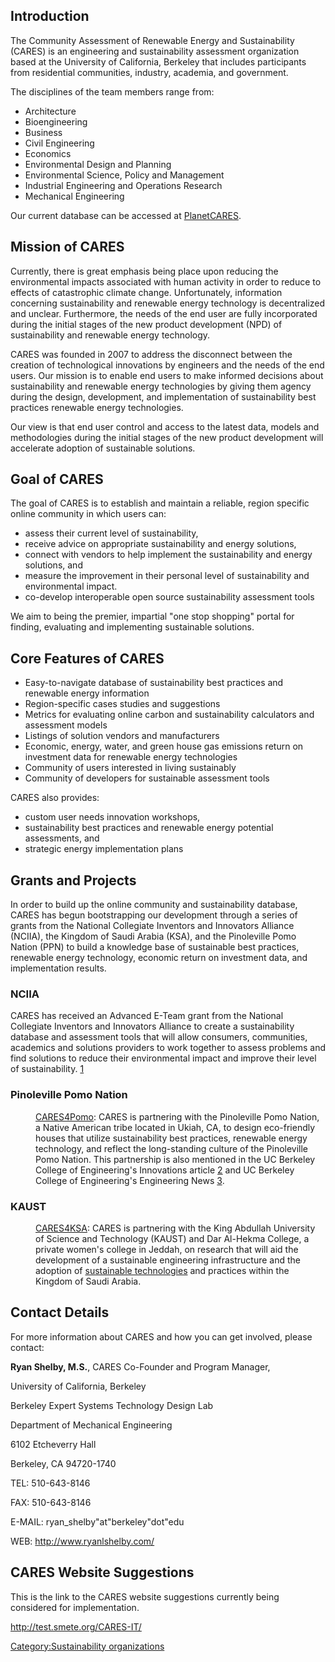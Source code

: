 == Introduction ==
The Community Assessment of Renewable Energy and Sustainability (CARES) is an engineering and sustainability assessment organization based at the University of California, Berkeley that includes participants from residential communities,  industry, academia, and government.    


The disciplines of the team members range from:

* Architecture
* Bioengineering
* Business
* Civil Engineering 
* Economics
* Environmental Design and Planning
* Environmental Science, Policy and Management 
* Industrial Engineering and Operations Research
* Mechanical Engineering

Our current database can be accessed at [http://planetcares.org PlanetCARES].

== Mission of CARES ==
Currently, there is great emphasis being place upon reducing the environmental impacts associated with human activity in order to reduce to effects of catastrophic climate change.  Unfortunately, information concerning sustainability and renewable energy technology is decentralized and unclear.  Furthermore, the needs of the end user are fully incorporated during the initial stages of the new product development (NPD) of sustainability and renewable energy technology.


CARES was founded in 2007 to address the disconnect between the creation of technological innovations by engineers and the needs of the end users.  Our mission is to enable end users to make informed decisions about sustainability and renewable energy technologies by giving them agency during the design, development, and implementation of sustainability best practices renewable energy technologies. 


Our view is that end user control and access to the latest data, models and methodologies during the initial stages of the new product development will accelerate adoption of sustainable solutions.

== Goal of CARES ==
The goal of CARES is to establish and maintain a reliable, region specific online community in which users can: 
* assess their current level of sustainability, 
* receive advice on appropriate sustainability and energy solutions, 
* connect with vendors to help implement the sustainability and energy solutions, and 
* measure the improvement in their personal level of sustainability and environmental impact.
* co-develop interoperable open source sustainability assessment tools

We aim to being the premier, impartial "one stop shopping" portal for finding, evaluating and implementing sustainable solutions.

== Core Features of CARES ==
* Easy-to-navigate database of sustainability best practices and renewable energy information
* Region-specific cases studies and suggestions
* Metrics for evaluating online carbon and sustainability calculators and assessment models
* Listings of solution vendors and manufacturers 
* Economic, energy, water, and green house gas emissions return on investment data for renewable energy technologies
* Community of users interested in living sustainably
* Community of developers for sustainable assessment tools


CARES also provides:
* custom user needs innovation workshops, 
* sustainability best practices and renewable energy potential assessments, and
* strategic energy implementation plans

== Grants and Projects ==
In order to build up the online community and sustainability database, CARES has begun bootstrapping our development through a series of grants from the National Collegiate Inventors and Innovators Alliance (NCIIA), the Kingdom of Saudi Arabia (KSA), and the Pinoleville Pomo Nation (PPN) to build a knowledge base of sustainable best practices, renewable energy technology, economic return on investment data, and implementation results.

===NCIIA===
CARES has received an Advanced E-Team grant from the National Collegiate Inventors and Innovators Alliance to create a sustainability database and assessment tools that will allow consumers, communities, academics and solutions providers to work together to assess problems and find solutions to reduce their environmental impact and improve their level of sustainability. [http://www.nciia.org/WebObjects/NciiaResources.woa/wa/View/GrantProfile?n=1000629]

===Pinoleville Pomo Nation===
: [[CARES4Pomo]]: CARES is partnering with the Pinoleville Pomo Nation, a Native American tribe located in Ukiah, CA, to design eco-friendly houses that utilize sustainability best practices, renewable energy technology, and reflect the long-standing culture of the Pinoleville Pomo Nation.  This partnership is also mentioned in the UC Berkeley College of Engineering's Innovations article [http://innovations.coe.berkeley.edu/vol2-issue9-oct08/design] and UC Berkeley College of Engineering's Engineering News [http://www.coe.berkeley.edu/news-center/publications/engineering-news/archive/engineering-news-vol-79-9f/cover-story].

===KAUST===
: [[CARES4KSA]]: CARES is partnering with the King Abdullah University of Science and Technology (KAUST) and Dar Al-Hekma College, a private women's college in Jeddah, on research that will aid the development of a sustainable engineering infrastructure and the adoption of [[sustainable technologies]] and practices within the Kingdom of Saudi Arabia.

== Contact Details ==
For more information about CARES and how you can get involved, please contact: 

'''Ryan Shelby, M.S.''', 
CARES Co-Founder and Program Manager,


University of California, Berkeley

Berkeley Expert Systems Technology Design Lab

Department of Mechanical Engineering

6102 Etcheverry Hall 

Berkeley, CA 94720-1740


TEL: 510-643-8146

FAX: 510-643-8146

E-MAIL: ryan_shelby"at"berkeley"dot"edu

WEB: http://www.ryanlshelby.com/

== CARES Website Suggestions ==
This is the link to the CARES website suggestions currently being considered for implementation. 

http://test.smete.org/CARES-IT/

[[Category:Sustainability organizations]]